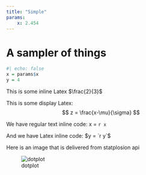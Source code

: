 ```yaml
---
title: "Simple"
params:
    x: 2.454
---
```


# A sampler of things

```r
#| echo: false
x = params$x 
y = 4
```

This is some inline Latex $\frac{2}{3}$

This is some display Latex:
$$
z = \frac{x-\mu}{\sigma}
$$

We have regular text inline code: x = `r x`

And we have Latex inline code: $y = `r y`$

Here is an image that is delivered from statplosion api

![dotplot](https://statplosion-api-x5isouofzq-uk.a.run.app/dotplot)
